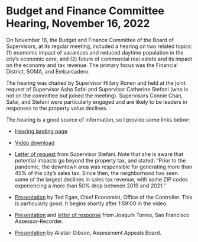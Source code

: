# Budget and Finance Committee Hearing, November 16, 2022

On November 16, the Budget and Finance Committee of the Board of Supervisors, at its regular meeting, included a hearing on two related topics: (1) economic impact of vacanices and reduced daytime population in the city's economic core, and (2) future of commercial real estate and its impact on the economy and tax revenue. The primary focus was the Financial District, SOMA, and Embarcadero.

The hearing was chaired by Supervisor Hillary Ronen and held at the joint request of Supervisor Asha Safai and Supervisor Catherine Stefani (who is not on the committee but joined the meeting). Supervisors Connie Chan, Safai, and Stefani were particularly engaged and are likely to be leaders in responses to the property value declines.

The hearing is a good source of information, so I provide some links below:

-   [Hearing landing page](https://sanfrancisco.granicus.com/player/clip/42495?view_id=7&redirect=true&h=741f7d80c405950380ccc6be4dd3d3e2)

-   [Video download](javascript:swapIndexContent('download');https://archive-video.granicus.com/sanfrancisco/sanfrancisco_95d859c6-4165-46a1-8658-3eab5499b8e1.mp4)

-   [Letter of request](https://sfgov.legistar.com/View.ashx?M=F&ID=11450535&GUID=00762A07-7976-4C4A-A378-01D64A19DDAE) from Supervisor Stefani. Note that she is aware that potential impacts go beyond the property tax, and stated: "Prior to the pandemic, the downtown area was responsible for generating more than 45% of the city's sales tax. Since then, the neighborhood has seen some of the largest declines in sales tax revenue, with some ZIP codes experiencing a more than 50% drop between 2019 and 2021."

-   [Presentation](https://sfgov.legistar.com/View.ashx?M=F&ID=11458420&GUID=6A6BA06C-4C41-402C-91E5-45C4D93A0348) by Ted Egan, Chief Economist, Office of the Controller. This is particularly good. It begins shortly after 1:59:00 in the video.

-   [Presentation](https://sfgov.legistar.com/View.ashx?M=F&ID=11459856&GUID=2E9C3D48-7164-4243-9EE5-58FF80EFCE11) and [letter of response](https://sfgov.legistar.com/View.ashx?M=F&ID=11450533&GUID=174067F0-6FB5-421F-ADE3-5CA6929C8929) from Joaquín Torres, San Francisco Assessor-Recorder.

-   [Presentation](https://sfgov.legistar.com/View.ashx?M=F&ID=11459459&GUID=FF583FEA-C48C-41E4-914E-72CF868AB1B6) by Alistair Gibson, Assessment Appeals Board.

